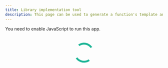 ```yaml
---
title: Library implementation tool
description: This page can be used to generate a function's template and (in the future) a VelesDocs entry. Fill out the necessary details to implement your questionnaire. If you want, you can also specify the items themselves here.
---
```


<style>
    #tryAgainButton {
      background-color: #CC0000;
    }

    #tryAgainButton:hover {
      background-color: #b30000;
    }

    .lds-dual-ring {
      /* change color here */
      color: #19B394 !important;
    }

    .lds-dual-ring,
    .lds-dual-ring:after {
      box-sizing: border-box;
    }

    .lds-dual-ring {
      display: inline-block;
      width: 80px;
      height: 80px;
    }

    .lds-dual-ring:after {
      content: " ";
      display: block;
      width: 64px;
      height: 64px;
      margin: 8px;
      border-radius: 50%;
      border: 6.4px solid currentColor;
      border-color: currentColor transparent currentColor transparent;
      animation: lds-dual-ring 1.2s linear infinite;
    }

    @keyframes lds-dual-ring {
      0% {
        transform: rotate(0deg);
      }

      100% {
        transform: rotate(360deg);
      }
    }
  </style>

<noscript>You need to enable JavaScript to run this app.</noscript>

<script>
function downloadPython() {
            const blob = new Blob([window.pythonCode], { type: 'text/plain' });
            const a = Object.assign(document.createElement('a'), { href: URL.createObjectURL(blob), download: `${window.abbreviation}.py` });
            a.click();
        }
</script>

<div id="root">
<div style="text-align: center; padding-bottom: 2em; padding-top: 2em;">
<div class="lds-dual-ring"></div>
</div>
</div>
<div id="tryAgainDiv" style="text-align: center; padding-bottom: 2em; display: none;"><button id="tryAgainButton"
disabled class="sd-btn sd-btn--action">Try
again</button></div>

<script type="module" src="../libtool/main.js"></script>